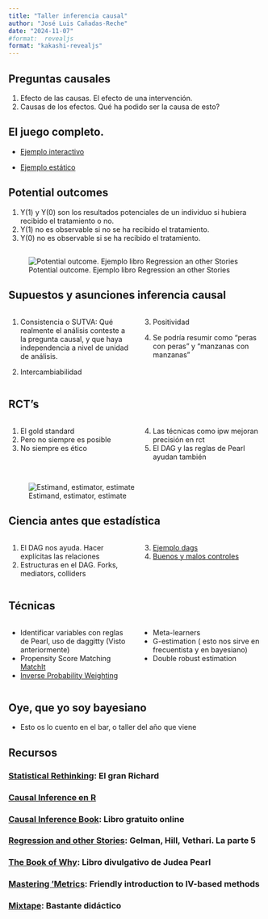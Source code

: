 ```yaml
---
title: "Taller inferencia causal"
author: "José Luis Cañadas-Reche"
date: "2024-11-07"
#format:  revealjs
format: "kakashi-revealjs"
---
```


## Preguntas causales {background-color="#23373B"}

1.  Efecto de las causas. El efecto de una intervención.
2.  Causas de los efectos. Qué ha podido ser la causa de esto?

## El juego completo. {background-color="#23373B"}

-   [Ejemplo interactivo](1-juego-completo.html)

-   [Ejemplo estático](1-juego-completo_sin_webr.html)

## Potential outcomes {background-color="#23373B"}

1.  Y(1) y Y(0) son los resultados potenciales de un individuo si hubiera recibido el tratamiento o no.
2.  Y(1) no es observable si no se ha recibido el tratamiento.
3.  Y(0) no es observable si se ha recibido el tratamiento.

##  {background-color="#23373B"}

![Potential outcome. Ejemplo libro Regression an other Stories](Ejemplo_inicial_libro_ROS.png)

## Supuestos y asunciones inferencia causal {background-color="#23373B"}

::: columns
::: {.column width="50%"}

1. Consistencia o SUTVA: Qué realmente el análisis conteste a la pregunta causal, y que
   haya independencia a nivel de unidad de análisis.

2. Intercambiabilidad
:::
::: {.column width="50%"}
3. Positividad

4. Se podría resumir como "peras con peras" y "manzanas con manzanas"
:::
:::
## RCT's {background-color="#23373B"}

::: columns
::: {.column width="50%"}
1.  El gold standard
2.  Pero no siempre es posible
3.  No siempre es ético
:::

::: {.column width="50%"}
4.  Las técnicas como ipw mejoran precisión en rct
5.  El DAG y las reglas de Pearl ayudan también
:::
:::

##  {background-color="#23373B"}

![Estimand, estimator, estimate](estimand_estimator_estimate.jpg)


## Ciencia antes que estadística {background-color="#23373B"}

::: columns
::: {.column width="50%"}
1.  El DAG nos ayuda. Hacer explícitas las relaciones
2.  Estructuras en el DAG. Forks, mediators, colliders
:::
::: {.column width="50%"}
3. [Ejemplo dags](ciencia-antes-que-estadistica.html)
4. [Buenos y malos controles](3-Buenos-malos-controles.html)
:::
:::


## Técnicas {background-color="#23373B"}


::: columns
::: {.column width="50%"}
-   Identificar variables con reglas de Pearl, uso de daggitty (Visto anteriormente)
-   Propensity Score Matching [MatchIt](https://cran.r-project.org/web/packages/MatchIt/vignettes/MatchIt.html) 
-   [Inverse Probability Weighting](4-ipw_repensado.html)
:::

::: {.column width="50%"}
-   Meta-learners 
-   G-estimation ( esto nos sirve en frecuentista y en bayesiano)
-   Double robust estimation
:::
:::


## Oye, que yo soy bayesiano {background-color="#23373B"}

- Esto os lo cuento en el bar, o taller del año que viene  

## Recursos {background-color="#23373B"}

### [Statistical Rethinking](https://github.com/rmcelreath/stat_rethinking_2024): El gran Richard

### [Causal Inference en R](https://www.r-causal.org/)

### [Causal Inference Book](https://www.hsph.harvard.edu/miguel-hernan/causal-inference-book/): Libro gratuito online

### [Regression and other Stories](https://users.aalto.fi/~ave/ROS.pdf): Gelman, Hill, Vethari. La parte 5

### [The Book of Why](http://bayes.cs.ucla.edu/WHY/): Libro divulgativo de Judea Pearl

### [Mastering 'Metrics](http://www.masteringmetrics.com/): Friendly introduction to IV-based methods

### [Mixtape](https://mixtape.scunning.com/): Bastante didáctico

